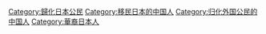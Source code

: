 [[Category:歸化日本公民|Category:歸化日本公民]]
[[Category:移民日本的中国人|Category:移民日本的中国人]]
[[Category:归化外国公民的中国人|Category:归化外国公民的中国人]]
[[Category:華裔日本人|Category:華裔日本人]]